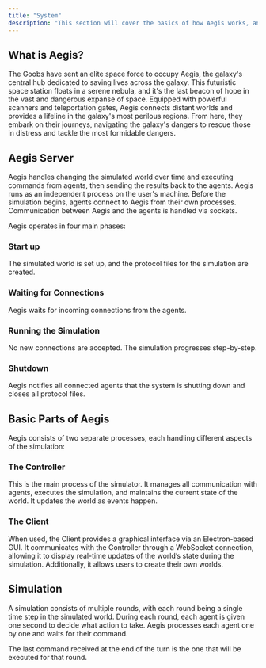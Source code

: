 ```yaml
---
title: "System"
description: "This section will cover the basics of how Aegis works, and how to use the different parts of Aegis."
---
```


## What is Aegis?

The Goobs have sent an elite space force to occupy Aegis, the galaxy's central hub dedicated to saving lives across the galaxy.
This futuristic space station floats in a serene nebula, and it's the last beacon of hope in the vast and dangerous expanse of space.
Equipped with powerful scanners and teleportation gates, Aegis connects distant worlds and provides
a lifeline in the galaxy's most perilous regions. From here, they embark on their journeys, navigating
the galaxy's dangers to rescue those in distress and tackle the most formidable dangers.

## Aegis Server

Aegis handles changing the simulated world over time and executing commands from agents, then sending the results back to the agents.
Aegis runs as an independent process on the user's machine. Before the simulation begins, agents connect to Aegis from their own processes.
Communication between Aegis and the agents is handled via sockets.

Aegis operates in four main phases:

<Steps>

### Start up

The simulated world is set up, and the protocol files for the simulation are created.

### Waiting for Connections

Aegis waits for incoming connections from the agents.

### Running the Simulation

No new connections are accepted. The simulation progresses step-by-step.

### Shutdown

Aegis notifies all connected agents that the system is shutting down and closes all protocol files.

</Steps>

## Basic Parts of Aegis

Aegis consists of two separate processes, each handling different aspects of the simulation:

<Steps>

### The Controller

This is the main process of the simulator. It manages all communication with agents, executes the simulation,
and maintains the current state of the world. It updates the world as events happen.

### The Client

When used, the Client provides a graphical interface via an Electron-based GUI. It communicates with the Controller
through a WebSocket connection, allowing it to display real-time updates of the world’s state during the simulation.
Additionally, it allows users to create their own worlds.

</Steps>

## Simulation

A simulation consists of multiple rounds, with each round being a single time step in the simulated world.
During each round, each agent is given one second to decide what action to take. Aegis processes each agent
one by one and waits for their command.

<Admonition variant="info" title="Important">
The last command received at the end of the turn is the one that will be executed for that round.
</Admonition>
